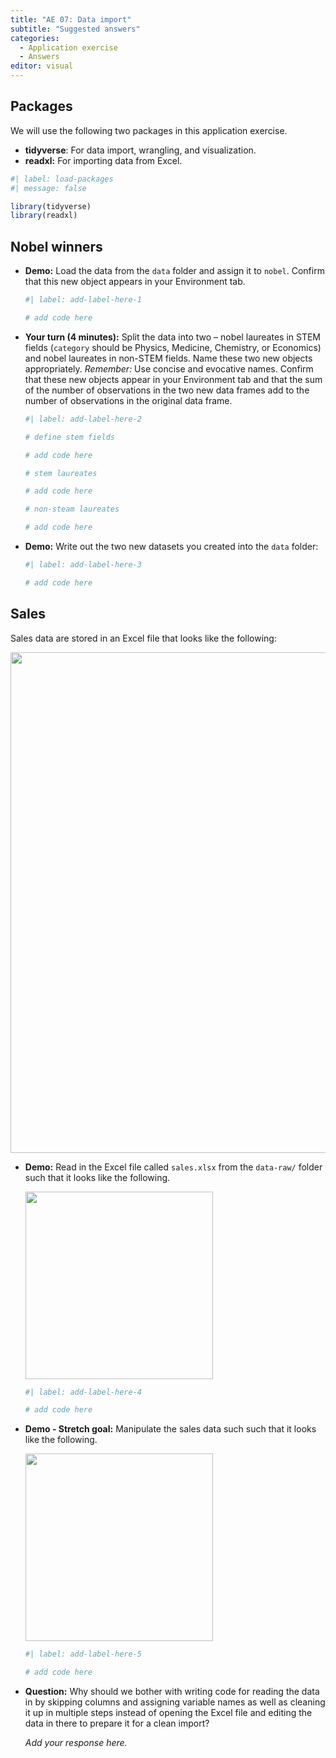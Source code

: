 ```yaml
---
title: "AE 07: Data import"
subtitle: "Suggested answers"
categories: 
  - Application exercise
  - Answers
editor: visual
---
```


## Packages

We will use the following two packages in this application exercise.

-   **tidyverse**: For data import, wrangling, and visualization.
-   **readxl:** For importing data from Excel.

```r
#| label: load-packages
#| message: false

library(tidyverse)
library(readxl)
```

## Nobel winners

-   **Demo:** Load the data from the `data` folder and assign it to `nobel`.
    Confirm that this new object appears in your Environment tab.

    ```r
    #| label: add-label-here-1
     
    # add code here
    ```

-   **Your turn (4 minutes):** Split the data into two -- nobel laureates in STEM fields (`category` should be Physics, Medicine, Chemistry, or Economics) and nobel laureates in non-STEM fields.
    Name these two new objects appropriately.
    *Remember:* Use concise and evocative names.
    Confirm that these new objects appear in your Environment tab and that the sum of the number of observations in the two new data frames add to the number of observations in the original data frame.

    ```r
    #| label: add-label-here-2

    # define stem fields

    # add code here

    # stem laureates

    # add code here

    # non-steam laureates

    # add code here
    ```

-   **Demo:** Write out the two new datasets you created into the `data` folder:

    ```r
    #| label: add-label-here-3

    # add code here
    ```

## Sales

Sales data are stored in an Excel file that looks like the following:

![](images/salex-excel.png){fig-align="center" width="801"}

-   **Demo:** Read in the Excel file called `sales.xlsx` from the `data-raw/` folder such that it looks like the following.

    ![](images/sales-1.png){width="300"}

    ```r
    #| label: add-label-here-4

    # add code here
    ```

-   **Demo - Stretch goal:** Manipulate the sales data such such that it looks like the following.

    ![](images/sales-2.png){width="300"}

    ```r
    #| label: add-label-here-5

    # add code here
    ```

-   **Question:** Why should we bother with writing code for reading the data in by skipping columns and assigning variable names as well as cleaning it up in multiple steps instead of opening the Excel file and editing the data in there to prepare it for a clean import?

    *Add your response here.*
